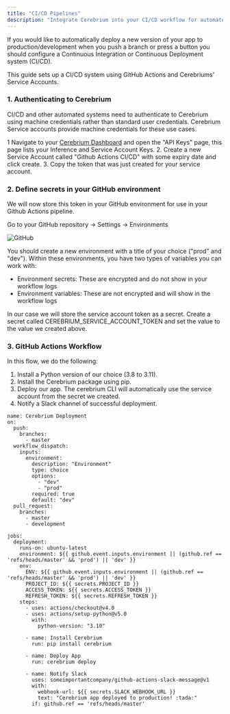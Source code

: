 ```yaml
---
title: "CI/CD Pipelines"
description: "Integrate Cerebrium into your CI/CD workflow for automated deployments"
---
```


If you would like to automatically deploy a new version of your app to production/development when you push a branch or press a button you should configure a Continuous Integration or Continuous Deployment system (CI/CD). 


This guide sets up a CI/CD system using GitHub Actions and Cerebriums' Service Accounts.

### 1. Authenticating to Cerebrium

CI/CD and other automated systems need to authenticate to Cerebrium using machine credentials rather than standard user credentials. 
Cerebrium Service accounts provide machine credentials for these use cases.

1 Navigate to your [Cerebrium Dashboard](https://dashboard.cerebrium.ai/) and open the "API Keys" page, this page lists your Inference and Service Account Keys. 
2. Create a new Service Account called "Github Actions CI/CD" with some expiry date and click create.
3. Copy the token that was just created for your service account. 


### 2. Define secrets in your GitHub environment

We will now store this token in your GitHub environment for use in your Github Actions pipeline.

Go to your GitHub repository → Settings → Environments

![GitHub](/images/githubActions.png)

You should create a new environment with a title of your choice ("prod" and "dev"). Within these environments, you have two types
of variables you can work with:

- Environment secrets: These are encrypted and do not show in your workflow logs
- Environment variables: These are not encrypted and will show in the workflow logs

In our case we will store the service account token as a secret. Create a secret called CEREBRIUM_SERVICE_ACCOUNT_TOKEN and set the value to the value we created above.

### 3. GitHub Actions Workflow

In this flow, we do the following:

1. Install a Python version of our choice (3.8 to 3.11).
2. Install the Cerebrium package using pip.
3. Deploy our app. The cerebrium CLI will automatically use the service account from the secret we created.
5. Notify a Slack channel of successful deployment.

```
name: Cerebrium Deployment
on:
  push:
    branches:
      - master
  workflow_dispatch:
    inputs:
      environment:
        description: "Environment"
        type: choice
        options:
          - "dev"
          - "prod"
        required: true
        default: "dev"
  pull_request:
    branches:
      - master
      - development

jobs:
  deployment:
    runs-on: ubuntu-latest
    environment: ${{ github.event.inputs.environment || (github.ref == 'refs/heads/master' && 'prod') || 'dev' }}
    env:
      ENV: ${{ github.event.inputs.environment || (github.ref == 'refs/heads/master' && 'prod') || 'dev' }}
      PROJECT_ID: ${{ secrets.PROJECT_ID }}
      ACCESS_TOKEN: ${{ secrets.ACCESS_TOKEN }}
      REFRESH_TOKEN: ${{ secrets.REFRESH_TOKEN }}
    steps:
      - uses: actions/checkout@v4.0
      - uses: actions/setup-python@v5.0
        with:
          python-version: "3.10"

      - name: Install Cerebrium
        run: pip install cerebrium

      - name: Deploy App
        run: cerebrium deploy

      - name: Notify Slack
        uses: someimportantcompany/github-actions-slack-message@v1
        with:
          webhook-url: ${{ secrets.SLACK_WEBHOOK_URL }}
          text: "Cerebrium app deployed to production! :tada:"
        if: github.ref == 'refs/heads/master'

```
